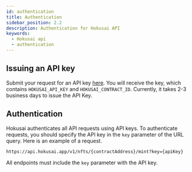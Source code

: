 ```yaml
---
id: authentication
title: Authentication
sidebar_position: 2.2
description: Authentication for Hokusai API
keywords:
  - Hokusai api
  - authentication
---
```


## Issuing an API key

Submit your request for an API key [here](https://hokusai.app/pre-register). You will receive the key, which contains `HOKUSAI_API_KEY` and `HOKUSAI_CONTRACT_ID`. Currently, it takes 2-3 business days to issue the API Key. 

## Authentication
Hokusai authenticates all API requests using API keys. 
To authenticate requests, you should specify the API key in the `key` parameter of the URL query.
Here is an example of a request.
```:bash
https://api.hokusai.app/v1/nfts/{contractAddress}/mint?key={apiKey}
```
All endpoints must include the `key` parameter with the API key.
